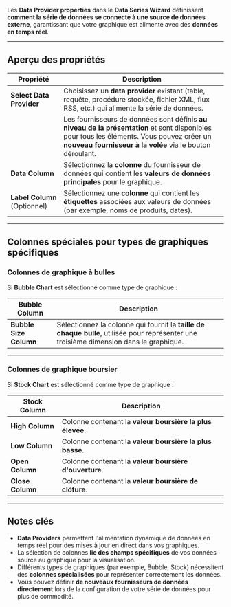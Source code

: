Les **Data Provider properties** dans le **Data Series Wizard** définissent **comment la série de données se connecte à une source de données externe**, garantissant que votre graphique est alimenté avec des **données en temps réel**.

***

## **Aperçu des propriétés**

| **Propriété**                | **Description**                                                                                                                                                                                        |
| ---------------------------- | ------------------------------------------------------------------------------------------------------------------------------------------------------------------------------------------------------ |
| **Select Data Provider**     | Choisissez un **data provider** existant (table, requête, procédure stockée, fichier XML, flux RSS, etc.) qui alimente la série de données.                                                            |
|                              | Les fournisseurs de données sont définis **au niveau de la présentation** et sont disponibles pour tous les éléments. Vous pouvez créer un **nouveau fournisseur à la volée** via le bouton déroulant. |
| **Data Column**              | Sélectionnez la **colonne** du fournisseur de données qui contient les **valeurs de données principales** pour le graphique.                                                                           |
| **Label Column** (Optionnel) | Sélectionnez une **colonne** qui contient les **étiquettes** associées aux valeurs de données (par exemple, noms de produits, dates).                                                                  |

***

## **Colonnes spéciales pour types de graphiques spécifiques**

### **Colonnes de graphique à bulles**

Si **Bubble Chart** est sélectionné comme type de graphique :

| **Bubble Column**      | **Description**                                                                                                                         |
| ---------------------- | --------------------------------------------------------------------------------------------------------------------------------------- |
| **Bubble Size Column** | Sélectionnez la colonne qui fournit la **taille de chaque bulle**, utilisée pour représenter une troisième dimension dans le graphique. |

***

### **Colonnes de graphique boursier**

Si **Stock Chart** est sélectionné comme type de graphique :

| **Stock Column** | **Description**                                           |
| ---------------- | --------------------------------------------------------- |
| **High Column**  | Colonne contenant la **valeur boursière la plus élevée**. |
| **Low Column**   | Colonne contenant la **valeur boursière la plus basse**.  |
| **Open Column**  | Colonne contenant la **valeur boursière d'ouverture**.    |
| **Close Column** | Colonne contenant la **valeur boursière de clôture**.     |

***

## **Notes clés**

* **Data Providers** permettent l'alimentation dynamique de données en temps réel pour des mises à jour en direct dans vos graphiques.
* La sélection de colonnes **lie des champs spécifiques** de vos données source au graphique pour la visualisation.
* Différents types de graphiques (par exemple, Bubble, Stock) nécessitent des **colonnes spécialisées** pour représenter correctement les données.
* Vous pouvez définir **de nouveaux fournisseurs de données directement** lors de la configuration de votre série de données pour plus de commodité.
